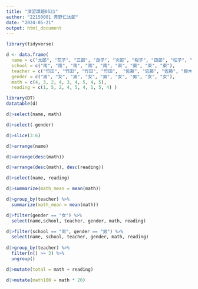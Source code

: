 ```yaml
---
title: "演習課題0521"
author: "22150001 青野仁汰郎"
date: "2024-05-21"
output: html_document
---
```

```r
library(tidyverse)

d <- data.frame(
  name = c("太郎", "花子", "三郎", "良子", "次郎", "桜子", "四郎", "松子", "愛子"),
  school = c("南", "南", "南", "南", "南", "東", "東", "東", "東"),
  teacher = c("竹田", "竹田", "竹田", "竹田",  "佐藤", "佐藤", "佐藤", "鈴木", "鈴木"),
  gender = c("男", "女", "男", "女", "男", "女", "男", "女", "女"),
  math = c(4, 3, 2, 4, 3, 4, 5, 4, 5),
  reading = c(1, 5, 2, 4, 5, 4, 1, 5, 4) )

library(DT)
datatable(d)

d|>select(name, math)

d|>select(-gender)

d|>slice(3:6)

d|>arrange(name)

d|>arrange(desc(math))

d|>arrange(desc(math), desc(reading))

d|>select(name, reading)

d|>summarize(math_mean = mean(math))

d|>group_by(teacher) %>%
  summarize(math_mean = mean(math))

d|>filter(gender == "女") %>%
  select(name,school, teacher, gender, math, reading)

d|>filter(school == "南", gender == "男") %>%
  select(name, school, teacher, gender, math, reading)
  
d|>group_by(teacher) %>%
  filter(n() >= 3) %>%
  ungroup()

d|>mutate(total = math + reading)

d|>mutate(math100 = math * 20)
```

